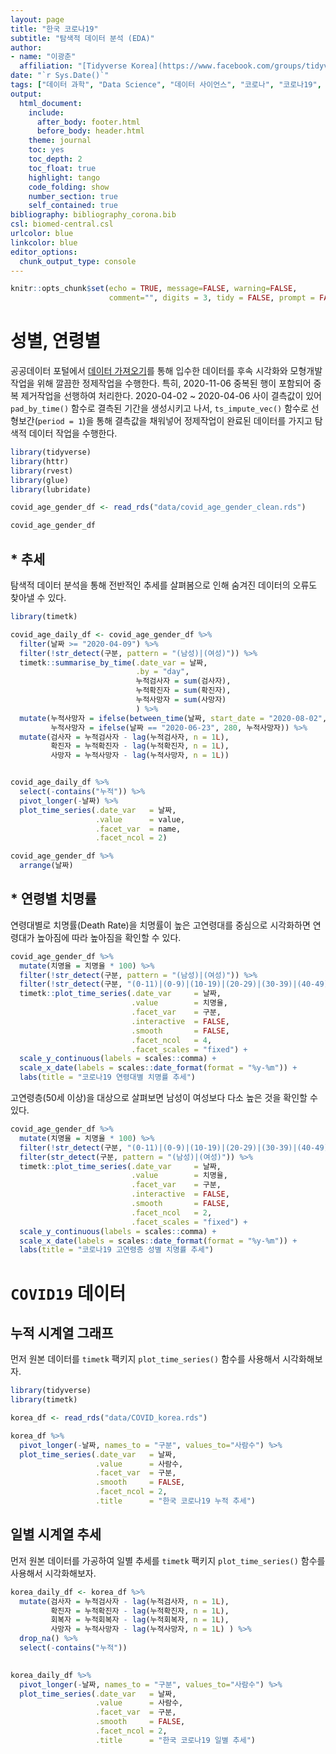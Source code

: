 ```yaml
---
layout: page
title: "한국 코로나19"
subtitle: "탐색적 데이터 분석 (EDA)"
author:
- name: "이광춘"
  affiliation: "[Tidyverse Korea](https://www.facebook.com/groups/tidyverse/)"
date: "`r Sys.Date()`"
tags: ["데이터 과학", "Data Science", "데이터 사이언스", "코로나", "코로나19", "covid-19", "corona"]
output:
  html_document: 
    include:
      after_body: footer.html
      before_body: header.html
    theme: journal
    toc: yes
    toc_depth: 2
    toc_float: true
    highlight: tango
    code_folding: show
    number_section: true
    self_contained: true
bibliography: bibliography_corona.bib
csl: biomed-central.csl
urlcolor: blue
linkcolor: blue
editor_options: 
  chunk_output_type: console
---
```


```r
knitr::opts_chunk$set(echo = TRUE, message=FALSE, warning=FALSE,
                      comment="", digits = 3, tidy = FALSE, prompt = FALSE, fig.align = 'center')

```



# 성별, 연령별 {#clean-corona-dataset}

공공데이터 포털에서 [데이터 가져오기](ingest-data.html)를 통해 입수한 데이터를 후속 시각화와 모형개발 작업을 위해 깔끔한 정제작업을 수행한다. 특히, 2020-11-06 중복된 행이 포함되어 중복 제거작업을 선행하여 처리한다.
2020-04-02 ~ 2020-04-06 사이 결측값이 있어 `pad_by_time()` 함수로 결측된 기간을 생성시키고 나서,
`ts_impute_vec()` 함수로 선형보간(`period = 1`)을 통해 결측값을 채워넣어 정제작업이 완료된 데이터를 가지고 탐색적 데이터 작업을 수행한다.


```r
library(tidyverse)
library(httr)
library(rvest)
library(glue)
library(lubridate)

covid_age_gender_df <- read_rds("data/covid_age_gender_clean.rds")

covid_age_gender_df
```

## * 추세 {#EDA-trend}

탐색적 데이터 분석을 통해 전반적인 추세를 살펴봄으로 인해 숨겨진 데이터의 오류도 찾아낼 수 있다.

```r
library(timetk)

covid_age_daily_df <- covid_age_gender_df %>% 
  filter(날짜 >= "2020-04-09") %>% 
  filter(!str_detect(구분, pattern = "(남성)|(여성)")) %>% 
  timetk::summarise_by_time(.date_var = 날짜, 
                            .by = "day", 
                            누적검사자 = sum(검사자),
                            누적확진자 = sum(확진자),
                            누적사망자 = sum(사망자)
                            ) %>% 
  mutate(누적사망자 = ifelse(between_time(날짜, start_date = "2020-08-02", end_date = "2020-08-03"), 301, 누적사망자),
         누적사망자 = ifelse(날짜 == "2020-06-23", 280, 누적사망자)) %>% 
  mutate(검사자 = 누적검사자 - lag(누적검사자, n = 1L),
         확진자 = 누적확진자 - lag(누적확진자, n = 1L),
         사망자 = 누적사망자 - lag(누적사망자, n = 1L))


covid_age_daily_df %>% 
  select(-contains("누적")) %>% 
  pivot_longer(-날짜) %>% 
  plot_time_series(.date_var   = 날짜, 
                   .value      = value,
                   .facet_var  = name,
                   .facet_ncol = 2)

covid_age_gender_df %>% 
  arrange(날짜)

```

## * 연령별 치명률 {#mortality}

연령대별로 치명률(Death Rate)을 치명률이 높은 고연령대를 중심으로 시각화하면 연령대가 높아짐에 따라 높아짐을 확인할 수 있다.

```r
covid_age_gender_df %>% 
  mutate(치명율 = 치명율 * 100) %>% 
  filter(!str_detect(구분, pattern = "(남성)|(여성)")) %>% 
  filter(!str_detect(구분, "(0-11)|(0-9)|(10-19)|(20-29)|(30-39)|(40-49)")) %>% 
  timetk::plot_time_series(.date_var     = 날짜, 
                           .value        = 치명율, 
                           .facet_var    = 구분,
                           .interactive  = FALSE,
                           .smooth       = FALSE,
                           .facet_ncol   = 4,
                           .facet_scales = "fixed") +
  scale_y_continuous(labels = scales::comma) +
  scale_x_date(labels = scales::date_format(format = "%y-%m")) +
  labs(title = "코로나19 연령대별 치명률 추세")
```

고연령층(50세 이상)을 대상으로 살펴보면 남성이 여성보다 다소 높은 것을 확인할 수 있다.

```r
covid_age_gender_df %>% 
  mutate(치명율 = 치명율 * 100) %>% 
  filter(!str_detect(구분, "(0-11)|(0-9)|(10-19)|(20-29)|(30-39)|(40-49)")) %>% 
  filter(str_detect(구분, pattern = "(남성)|(여성)")) %>% 
  timetk::plot_time_series(.date_var     = 날짜, 
                           .value        = 치명율, 
                           .facet_var    = 구분,
                           .interactive  = FALSE,
                           .smooth       = FALSE,
                           .facet_ncol   = 2,
                           .facet_scales = "fixed") +
  scale_y_continuous(labels = scales::comma) +
  scale_x_date(labels = scales::date_format(format = "%y-%m")) +
  labs(title = "코로나19 고연령층 성별 치명률 추세")
```

# `COVID19` 데이터 {#covid19-datast}

## 누적 시계열 그래프 {#covid19-datast-cumumulative}

먼저 원본 데이터를 `timetk` 팩키지 `plot_time_series()` 함수를 사용해서 시각화해보자.

```r
library(tidyverse)
library(timetk)

korea_df <- read_rds("data/COVID_korea.rds")

korea_df %>% 
  pivot_longer(-날짜, names_to = "구분", values_to="사람수") %>% 
  plot_time_series(.date_var   = 날짜, 
                   .value      = 사람수, 
                   .facet_var  = 구분,
                   .smooth     = FALSE,
                   .facet_ncol = 2,
                   .title      = "한국 코로나19 누적 추세")

```

## 일별 시계열 추세 {#covid19-datast-daily}

먼저 원본 데이터를 가공하여 일별 추세를 `timetk` 팩키지 `plot_time_series()` 함수를 사용해서 시각화해보자.

```r
korea_daily_df <- korea_df %>% 
  mutate(검사자 = 누적검사자 - lag(누적검사자, n = 1L),
         확진자 = 누적확진자 - lag(누적확진자, n = 1L),  
         회복자 = 누적회복자 - lag(누적회복자, n = 1L),  
         사망자 = 누적사망자 - lag(누적사망자, n = 1L) ) %>% 
  drop_na() %>% 
  select(-contains("누적"))

  
korea_daily_df %>% 
  pivot_longer(-날짜, names_to = "구분", values_to="사람수") %>% 
  plot_time_series(.date_var   = 날짜, 
                   .value      = 사람수, 
                   .facet_var  = 구분,
                   .smooth     = FALSE,
                   .facet_ncol = 2,
                   .title      = "한국 코로나19 일별 추세")

```
